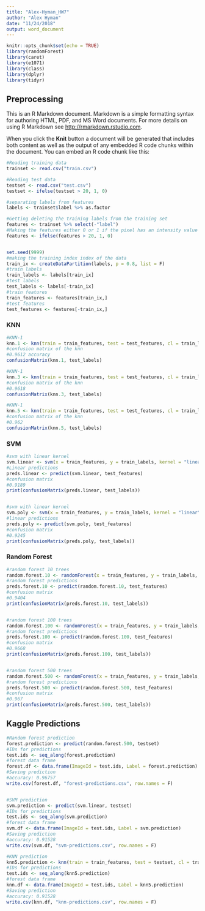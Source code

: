 ```yaml
---
title: "Alex-Hyman_HW7"
author: "Alex Hyman"
date: "11/24/2018"
output: word_document
---
```


```r
knitr::opts_chunk$set(echo = TRUE)
library(randomForest)
library(caret)
library(e1071)
library(class)
library(dplyr)
library(tidyr)
```

## Preprocessing

This is an R Markdown document. Markdown is a simple formatting syntax for authoring HTML, PDF, and MS Word documents. For more details on using R Markdown see <http://rmarkdown.rstudio.com>.

When you click the **Knit** button a document will be generated that includes both content as well as the output of any embedded R code chunks within the document. You can embed an R code chunk like this:

```r
#Reading training data
trainset <- read.csv("train.csv")

#Reading test data
testset <- read.csv("test.csv")
testset <- ifelse(testset > 20, 1, 0)

#separating labels from features
labels <- trainset$label %>% as.factor

#Getting deleting the training labels from the training set
features <- trainset %>% select(-"label")
#Making the features either 0 or 1 if the pixel has an intensity value greater than 20
features <- ifelse(features > 20, 1, 0)


set.seed(9999)
#making the training index index of the data
train_ix <- createDataPartition(labels, p = 0.8, list = F)
#train labels
train_labels <- labels[train_ix]
#test labels
test_labels <- labels[-train_ix]
#train features
train_features <- features[train_ix,]
#test features
test_features <- features[-train_ix,]
```

### KNN

```r
#KNN-1
knn.1 <- knn(train = train_features, test = test_features, cl = train_labels, k = 1)
#confusion matrix of the knn
#0.9612 accuracy
confusionMatrix(knn.1, test_labels)
```


```r
#KNN-1
knn.3 <- knn(train = train_features, test = test_features, cl = train_labels, k = 3)
#confusion matrix of the knn
#0.9618 
confusionMatrix(knn.3, test_labels)
```

```r
#KNN-1
knn.5 <- knn(train = train_features, test = test_features, cl = train_labels, k = 5)
#confusion matrix of the knn
#0.962
confusionMatrix(knn.5, test_labels)
```

### SVM

```r
#svm with linear kernel
svm.linear <- svm(x = train_features, y = train_labels, kernel = "linear", cost = 1)
#Linear predictions
preds.linear <- predict(svm.linear, test_features)
#confusion matrix
#0.9189
print(confusionMatrix(preds.linear, test_labels))


#svm with linear kernel
svm.poly <- svm(x = train_features, y = train_labels, kernel = "linear", cost = 0.5)
#linear predictions
preds.poly <- predict(svm.poly, test_features)
#confusion matrix
#0.9245
print(confusionMatrix(preds.poly, test_labels))
```


### Random Forest

```r
#random forest 10 trees
random.forest.10 <- randomForest(x = train_features, y = train_labels, ntree = 10)
#random forest predictions
preds.forest.10 <- predict(random.forest.10, test_features)
#confusion matrix
#0.9404
print(confusionMatrix(preds.forest.10, test_labels))


#random forest 100 trees
random.forest.100 <- randomForest(x = train_features, y = train_labels, ntree = 100)
#random forest predictions
preds.forest.100 <- predict(random.forest.100, test_features)
#confusion matrix
#0.9668 
print(confusionMatrix(preds.forest.100, test_labels))


#random forest 500 trees
random.forest.500 <- randomForest(x = train_features, y = train_labels, ntree = 500)
#random forest predictions
preds.forest.500 <- predict(random.forest.500, test_features)
#confusion matrix
#0.967
print(confusionMatrix(preds.forest.500, test_labels))
```

## Kaggle Predictions

```r
#Random forest prediction
forest.prediction <- predict(random.forest.500, testset)
#IDs for predictions
test.ids <- seq_along(forest.prediction)
#forest data frame
forest.df <- data.frame(ImageId = test.ids, Label = forest.prediction)
#Saving prediction
#accuracy: 0.96757
write.csv(forest.df, "forest-predictions.csv", row.names = F)


#SVM prediction
svm.prediction <- predict(svm.linear, testset)
#IDs for predictions
test.ids <- seq_along(svm.prediction)
#forest data frame
svm.df <- data.frame(ImageId = test.ids, Label = svm.prediction)
#Saving prediction
#accuracy: 0.91528
write.csv(svm.df, "svm-predictions.csv", row.names = F)

#KNN prediction
knn5.prediction <- knn(train = train_features, test = testset, cl = train_labels, k = 5)
#IDs for predictions
test.ids <- seq_along(knn5.prediction)
#forest data frame
knn.df <- data.frame(ImageId = test.ids, Label = knn5.prediction)
#Saving prediction
#accuracy: 0.91528
write.csv(knn.df, "knn-predictions.csv", row.names = F)

```


